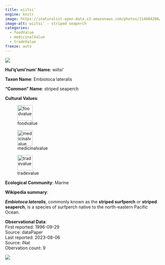 ```yaml
---
title: wiitsi'
engine: knitr
image: https://inaturalist-open-data.s3.amazonaws.com/photos/114604286/medium.jpg
image-alt: wiitsi' - striped seaperch
categories:
  - foodValue
  - medicinalValue
  - tradeValue
freeze: auto
---
```

![](https://inaturalist-open-data.s3.amazonaws.com/photos/114604286/medium.jpg){fig-alt="wiitsi' - striped seaperch"}

**Hul'q'umi'num' Name**: wiitsi'



**Taxon Name**: Embiotoca lateralis

**"Common" Name**: striped seaperch

**Cultural Values**:  

::: {layout-nrow=1 style="width:60%"}
![foodvalue](/files/foodvalue.svg){width=50px}

![medicinalvalue](/files/medicinalvalue.svg){width=50px}

![tradevalue](/files/tradevalue.svg){width=50px}
:::

**Ecological Community**: Marine

**Wikipedia summary**:  
<p class="mw-empty-elt">
</p>

<p><i><b>Embiotoca lateralis</b></i>, commonly known as the <b>striped surfperch</b> or <b>striped seaperch</b>, is a species of surfperch native to the north-eastern Pacific Ocean.
</p>


**Observational Data**:   
First reported: 1996-09-29  
Source: dataPaper  
Last reported: 2023-08-06  
Source: iNat  
Obervation count: 9

![](community_dist.png)
